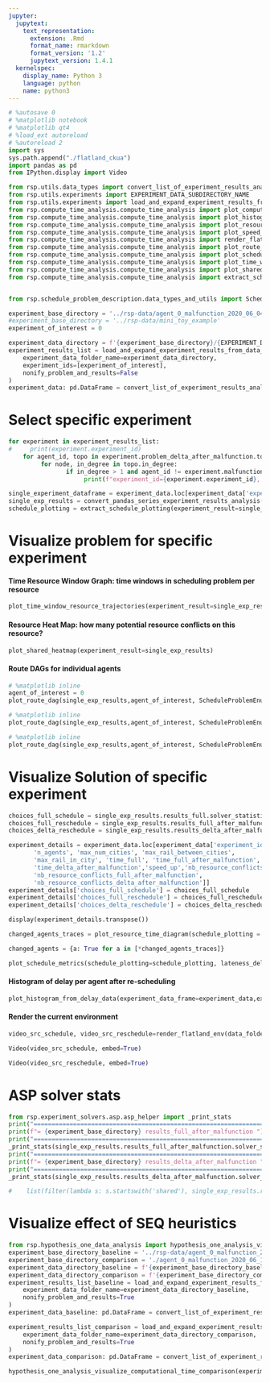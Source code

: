 ```yaml
---
jupyter:
  jupytext:
    text_representation:
      extension: .Rmd
      format_name: rmarkdown
      format_version: '1.2'
      jupytext_version: 1.4.1
  kernelspec:
    display_name: Python 3
    language: python
    name: python3
---
```


```python
# %autosave 0
# %matplotlib notebook
# %matplotlib qt4
# %load_ext autoreload
# %autoreload 2
import sys
sys.path.append("./flatland_ckua")
import pandas as pd
from IPython.display import Video

from rsp.utils.data_types import convert_list_of_experiment_results_analysis_to_data_frame, convert_pandas_series_experiment_results_analysis
from rsp.utils.experiments import EXPERIMENT_DATA_SUBDIRECTORY_NAME
from rsp.utils.experiments import load_and_expand_experiment_results_from_data_folder
from rsp.compute_time_analysis.compute_time_analysis import plot_computational_times
from rsp.compute_time_analysis.compute_time_analysis import plot_histogram_from_delay_data
from rsp.compute_time_analysis.compute_time_analysis import plot_resource_time_diagram
from rsp.compute_time_analysis.compute_time_analysis import plot_speed_up
from rsp.compute_time_analysis.compute_time_analysis import render_flatland_env
from rsp.compute_time_analysis.compute_time_analysis import plot_route_dag
from rsp.compute_time_analysis.compute_time_analysis import plot_schedule_metrics
from rsp.compute_time_analysis.compute_time_analysis import plot_time_window_resource_trajectories
from rsp.compute_time_analysis.compute_time_analysis import plot_shared_heatmap
from rsp.compute_time_analysis.compute_time_analysis import extract_schedule_plotting


from rsp.schedule_problem_description.data_types_and_utils import ScheduleProblemEnum
```

```python
experiment_base_directory = '../rsp-data/agent_0_malfunction_2020_06_04T19_17_28/'
#experiment_base_directory = '../rsp-data/mini_toy_example'
experiment_of_interest = 0
```

```python
experiment_data_directory = f'{experiment_base_directory}/{EXPERIMENT_DATA_SUBDIRECTORY_NAME}'
experiment_results_list = load_and_expand_experiment_results_from_data_folder(
    experiment_data_folder_name=experiment_data_directory,
    experiment_ids=[experiment_of_interest],
    nonify_problem_and_results=False
)
experiment_data: pd.DataFrame = convert_list_of_experiment_results_analysis_to_data_frame(experiment_results_list)
```


# Select specific experiment

```python
for experiment in experiment_results_list:
#     print(experiment.experiment_id)
    for agent_id, topo in experiment.problem_delta_after_malfunction.topo_dict.items():
         for node, in_degree in topo.in_degree:
                if in_degree > 1 and agent_id != experiment.malfunction.agent_id:
                     print(f"experiment_id={experiment.experiment_id}, agent_id={agent_id}, node={node}, in_degree={in_degree}")
```

```python
single_experiment_dataframe = experiment_data.loc[experiment_data['experiment_id'] == experiment_of_interest].iloc[0]
single_exp_results = convert_pandas_series_experiment_results_analysis(single_experiment_dataframe)
schedule_plotting = extract_schedule_plotting(experiment_result=single_exp_results)
```

# Visualize problem for specific experiment

#### Time Resource Window Graph: time windows in scheduling problem per resource

```python
plot_time_window_resource_trajectories(experiment_result=single_exp_results,plotting_information=schedule_plotting.plotting_information)
```

#### Resource Heat Map: how many potential resource conflicts on this resource?

```python
plot_shared_heatmap(experiment_result=single_exp_results)
```

#### Route DAGs for individual agents

```python
# %matplotlib inline
agent_of_interest = 0
plot_route_dag(single_exp_results,agent_of_interest, ScheduleProblemEnum.PROBLEM_SCHEDULE)
```

```python
# %matplotlib inline
plot_route_dag(single_exp_results,agent_of_interest, ScheduleProblemEnum.PROBLEM_RSP_FULL)
```

```python
# %matplotlib inline
plot_route_dag(single_exp_results,agent_of_interest, ScheduleProblemEnum.PROBLEM_RSP_DELTA)
```





# Visualize Solution of specific experiment

```python

choices_full_schedule = single_exp_results.results_full.solver_statistics["solving"]["solvers"]["choices"]
choices_full_reschedule = single_exp_results.results_full_after_malfunction.solver_statistics["solving"]["solvers"]["choices"]
choices_delta_reschedule = single_exp_results.results_delta_after_malfunction.solver_statistics["solving"]["solvers"]["choices"]
```

```python
experiment_details = experiment_data.loc[experiment_data['experiment_id'] == experiment_of_interest,['experiment_id','malfunction','size',
       'n_agents', 'max_num_cities', 'max_rail_between_cities',
       'max_rail_in_city', 'time_full', 'time_full_after_malfunction',
       'time_delta_after_malfunction','speed_up','nb_resource_conflicts_full',
       'nb_resource_conflicts_full_after_malfunction',
       'nb_resource_conflicts_delta_after_malfunction']]
experiment_details['choices_full_schedule'] = choices_full_schedule
experiment_details['choices_full_reschedule'] = choices_full_reschedule
experiment_details['choices_delta_reschedule'] = choices_delta_reschedule
```

```python
display(experiment_details.transpose())
```




```python
changed_agents_traces = plot_resource_time_diagram(schedule_plotting = schedule_plotting, with_diff=True)
```

```python
changed_agents = {a: True for a in [*changed_agents_traces]}
```

```python
plot_schedule_metrics(schedule_plotting=schedule_plotting, lateness_delta_after_malfunction=single_exp_results.lateness_delta_after_malfunction)
```

#### Histogram of delay per agent after re-scheduling

```python
plot_histogram_from_delay_data(experiment_data_frame=experiment_data,experiment_id = experiment_of_interest)
```

#### Render the current environment

```python
video_src_schedule, video_src_reschedule=render_flatland_env(data_folder=experiment_base_directory ,experiment_data_frame=experiment_data,experiment_id = experiment_of_interest)
```

```python
Video(video_src_schedule, embed=True)
```

```python
Video(video_src_reschedule, embed=True)
```

# ASP solver stats


```python
from rsp.experiment_solvers.asp.asp_helper import _print_stats
print("=================================================================================")
print(f"= {experiment_base_directory} results_full_after_malfunction ")
print("=================================================================================")
_print_stats(single_exp_results.results_full_after_malfunction.solver_statistics)
print("=================================================================================")
print(f"= {experiment_base_directory} results_delta_after_malfunction ")
print("=================================================================================")
_print_stats(single_exp_results.results_delta_after_malfunction.solver_statistics)
```

```python
#    list(filter(lambda s: s.startswith('shared'), single_exp_results.results_full.solver_result))
```

# Visualize effect of SEQ heuristics

```python
from rsp.hypothesis_one_data_analysis import hypothesis_one_analysis_visualize_computational_time_comparison
experiment_base_directory_baseline = '../rsp-data/agent_0_malfunction_2020_06_04T19_17_28/'
experiment_base_directory_comparison = './agent_0_malfunction_2020_06_10T11_16_14'
experiment_data_directory_baseline = f'{experiment_base_directory_baseline}/{EXPERIMENT_DATA_SUBDIRECTORY_NAME}'
experiment_data_directory_comparison = f'{experiment_base_directory_comparison}/{EXPERIMENT_DATA_SUBDIRECTORY_NAME}'
experiment_results_list_baseline = load_and_expand_experiment_results_from_data_folder(
    experiment_data_folder_name=experiment_data_directory_baseline,
    nonify_problem_and_results=True
)
experiment_data_baseline: pd.DataFrame = convert_list_of_experiment_results_analysis_to_data_frame(experiment_results_list_baseline)

experiment_results_list_comparison = load_and_expand_experiment_results_from_data_folder(
    experiment_data_folder_name=experiment_data_directory_comparison,
    nonify_problem_and_results=True
)
experiment_data_comparison: pd.DataFrame = convert_list_of_experiment_results_analysis_to_data_frame(experiment_results_list_comparison)


```

```python
hypothesis_one_analysis_visualize_computational_time_comparison(experiment_data_baseline=experiment_data_baseline, experiment_data=experiment_data_comparison)
```
